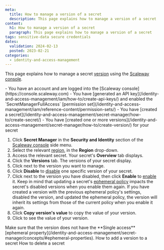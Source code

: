 ```yaml
---
meta:
  title: How to manage a version of a secret
  description: This page explains how to manage a version of a secret
content:
  h1: How to manage a version of a secret
  paragraph: This page explains how to manage a version of a secret
tags: sensitive-data secure credentials
dates:
  validation: 2024-02-13
  posted: 2023-02-21
categories:
  - identity-and-access-management
---
```


This page explains how to manage a secret [version](/identity-and-access-management/secret-manager/concepts/#version) using the [Scaleway console](https://console.scaleway.com).

<Macro id="iam-requirements" />

<Message type="requirement">
  - You have an account and are logged into the [Scaleway console](https://console.scaleway.com)
  - You have [generated an API key](/identity-and-access-management/iam/how-to/create-api-keys/) and enabled the `SecretManagerFullAccess` [permission set](/identity-and-access-management/iam/reference-content/permission-sets/)
  - You have [created a secret](/identity-and-access-management/secret-manager/how-to/create-secret/)
  - You have [created one or more versions](/identity-and-access-management/secret-manager/how-to/create-version/) for your secret
</Message>

1. Click **Secret Manager** in the **Security and Identity** section of the [Scaleway console](https://console.scaleway.com/) side menu.
2. Select the relevant [region](/identity-and-access-management/secret-manager/concepts/#region), in the **Region** drop-down.
3. Access the relevant secret. Your secret's **Overview** tab displays.
4. Click the **Versions** tab. The versions of your secret display.
5. Click <Icon name="more" /> next to the version you want to manage.
6. Click **Disable** to [disable](/identity-and-access-management/secret-manager/concepts/#disabling-a-version) one specific version of your secret.
7. Click <Icon name="more" /> next to the version you have disabled, then click **Enable** to [enable](/identity-and-access-management/secret-manager/concepts/#enabling-a-version) it.
    <Message type="important">
     Keep in mind that updating a secret's [ephemeral policy](/identity-and-access-management/secret-manager/concepts/#ephemeral-policy) impacts the secret's disabled versions when you enable them again.
     If you have created a version with the previous ephemeral policy's settings, disabled the version, and updated the ephemeral policy, the version will inherit its settings from those of the current policy when you enable it again.
    </Message>
8. Click **Copy version's value** to copy the value of your version.
9. Click <Icon name="seeMore" /> to see the value of your version.

<Message type="important">
 Make sure that the version does not have the **Single access** [ephemeral property](/identity-and-access-management/secret-manager/concepts/#ephemeral-properties).
</Message>

<Navigation title="See also">
  <PreviousButton to="/identity-and-access-management/secret-manager/how-to/create-version/">How to add a version to a secret</PreviousButton>
  <NextButton to="/identity-and-access-management/secret-manager/how-to/delete-secret/">How to delete a secret</NextButton>
</Navigation>
